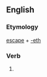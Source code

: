 ==English==

===Etymology===
[[escape]] + [[-eth]]

===Verb===
{{infl|en|verb form}}

# {{archaic third-person singular of|escape}}